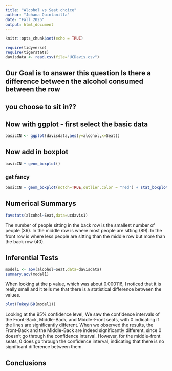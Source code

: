 ```yaml
---
title: "Alcohol vs Seat choice"
author: "Johana Quintanilla"
date: "Fall 2025"
output: html_document
---
```


```r
knitr::opts_chunk$set(echo = TRUE)
```

```r
require(tidyverse)
require(tigerstats)
davisdata <- read.csv(file="UCDavis.csv")
```
## Our Goal is to answer this question Is there a difference between the alcohol consumed between the row
## you choose to sit in??

## Now with ggplot - first select the basic data

```r
basicCN <- ggplot(davisdata,aes(y=alcohol,x=Seat))
```
## Now add in boxplot

```r
basicCN + geom_boxplot()
```
  
  
### get fancy  

```r
basicCN + geom_boxplot(notch=TRUE,outlier.color = "red") + stat_boxplot(geom ='errorbar') + labs(title="Fancy notch boxplot \n with 2 lines")
```

## Numerical Summarys 

```r
favstats(alcohol~Seat,data=ucdavis1)
```

The number of people sitting in the back row is the smallest number of people (36). In the middle row is  where most people are sitting (89). In the front row is where less people are sitting than the middle row but more than the back row (40). 

## Inferential Tests

```r
model1 <- aov(alcohol~Seat,data=davisdata)
summary.aov(model1)
```

When looking at the p value, which was about 0.000116,  I noticed that it is really small and it tells me that there is a statistical difference between the values. 

```r
plot(TukeyHSD(model1))
```

Looking at the 95% confidence level, We saw the confidence intervals of the Front-Back, Middle-Back, and Middle-Front seats, with 0 indicating if the lines are significantly different. When we observed the results, the Front-Back and the Middle-Back are indeed significantly different, since 0 doesn't go through the confidence interval. However, for the middle-front seats, 0 does go through the confidence interval, indicating that there is no significant difference between them. 

## Conclusions


